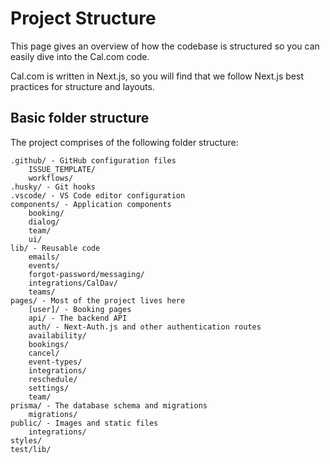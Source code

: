 # Project Structure

This page gives an overview of how the codebase is structured so you can easily dive into the Cal.com code.

Cal.com is written in Next.js, so you will find that we follow Next.js best practices for structure and layouts.

## Basic folder structure

The project comprises of the following folder structure:

```text
.github/ - GitHub configuration files
    ISSUE_TEMPLATE/
    workflows/
.husky/ - Git hooks
.vscode/ - VS Code editor configuration
components/ - Application components
    booking/
    dialog/
    team/
    ui/
lib/ - Reusable code
    emails/
    events/
    forgot-password/messaging/
    integrations/CalDav/
    teams/
pages/ - Most of the project lives here
    [user]/ - Booking pages
    api/ - The backend API
    auth/ - Next-Auth.js and other authentication routes
    availability/
    bookings/
    cancel/
    event-types/
    integrations/
    reschedule/
    settings/
    team/
prisma/ - The database schema and migrations
    migrations/
public/ - Images and static files
    integrations/
styles/
test/lib/
```
